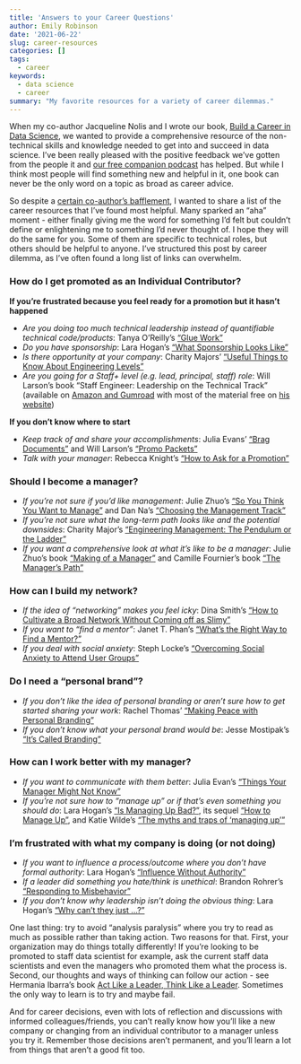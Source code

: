 ```yaml
---
title: 'Answers to your Career Questions'
author: Emily Robinson
date: '2021-06-22'
slug: career-resources
categories: []
tags: 
  - career
keywords:
  - data science
  - career
summary: "My favorite resources for a variety of career dilemmas."
---
```


When my co-author Jacqueline Nolis and I wrote our book, [Build a Career in Data Science](https://bestbook.cool), we wanted to provide a comprehensive resource of the non-technical skills and knowledge needed to get into and succeed in data science. I’ve been really pleased with the positive feedback we’ve gotten from the people it and [our free companion podcast](https://podcast.bestbook.cool) has helped. But while I think most people will find something new and helpful in it, one book can never be the only word on a topic as broad as career advice. 

So despite a [certain co-author’s bafflement](https://twitter.com/skyetetra/status/1391820068498001921?s=20), I wanted to share a list of the career resources that I’ve found most helpful. Many sparked an “aha” moment - either finally giving me the word for something I’d felt but couldn’t define or enlightening me to something I’d never thought of. I hope they will do the same for you. Some of them are specific to technical roles, but others should be helpful to anyone. I’ve structured this post by career dilemma, as I’ve often found a long list of links can overwhelm.  

### How do I get promoted as an Individual Contributor?

**If you’re frustrated because you feel ready for a promotion but it hasn’t happened**

  - *Are you doing too much technical leadership instead of quantifiable technical code/products*: Tanya O’Reilly’s [“Glue Work”](https://noidea.dog/glue)
  - *Do you have sponsorship*: Lara Hogan’s [“What Sponsorship Looks Like”](https://larahogan.me/blog/what-sponsorship-looks-like/)
  - *Is there opportunity at your company*: Charity Majors' [“Useful Things to Know About Engineering Levels”](https://charity.wtf/2020/09/14/useful-things-to-know-about-engineering-levels/)
  - *Are you going for a Staff+ level (e.g. lead, principal, staff) role*: Will Larson's book "Staff Engineer: Leadership on the Technical Track" (available on [Amazon and Gumroad](https://staffeng.com/book) with most of the material free on [his website](https://staffeng.com/))
  
**If you don’t know where to start**

  - *Keep track of and share your accomplishments*: Julia Evans' [“Brag Documents”](https://jvns.ca/blog/brag-documents/) and Will Larson's ["Promo Packets"](https://lethain.com/promo-packets/)
  - *Talk with your manager*: Rebecca Knight’s [“How to Ask for a Promotion”](https://hbr.org/2018/01/how-to-ask-for-a-promotion)

### Should I become a manager? 
  - *If you're not sure if you'd like management*: Julie Zhuo's ["So You Think You Want to Manage"](https://medium.com/the-year-of-the-looking-glass/so-you-think-you-want-to-manage-1229723a4501) and Dan Na's ["Choosing the Management Track"](https://blog.danielna.com/choosing-the-management-track/)
  - *If you're not sure what the long-term path looks like and the potential downsides*: Charity Major's ["Engineering Management: The Pendulum or the Ladder"](https://charity.wtf/2019/01/04/engineering-management-the-pendulum-or-the-ladder/)
  - *If you want a comprehensive look at what it's like to be a manager*: Julie Zhuo's book ["Making of a Manager"](https://www.amazon.com/Making-Manager-What-Everyone-Looks/dp/0735219567) and Camille Fournier's book ["The Manager's Path"](https://www.amazon.com/Managers-Path-Leaders-Navigating-Growth/dp/1491973897)

### How can I build my network?

  - *If the idea of “networking” makes you feel icky*: Dina Smith's ["How to Cultivate a Broad Network Without Coming off as Slimy"](https://www.fastcompany.com/90612688/how-to-cultivate-a-broad-network-without-coming-off-as-slimy)
  - *If you want to “find a mentor”*: Janet T. Phan's ["What's the Right Way to Find a Mentor?"](https://hbr.org/2021/03/whats-the-right-way-to-find-a-mentor) 
  - *If you deal with social anxiety*: Steph Locke’s [“Overcoming Social Anxiety to Attend User Groups”](https://itsalocke.com/blog/overcoming-social-anxiety-to-attend-user-groups/)

### Do I need a "personal brand"? 

  - *If you don't like the idea of personal branding or aren't sure how to get started sharing your work*: Rachel Thomas' ["Making Peace with Personal Branding"](https://www.fast.ai/2017/12/18/personal-brand/)
  - *If you don't know what your personal brand would be*: Jesse Mostipak's ["It's Called Branding"](https://www.jessemaegan.com/blog/branding/)

### How can I work better with my manager?

  - *If you want to communicate with them better*: Julia Evan’s [“Things Your Manager Might Not Know”](https://jvns.ca/blog/things-your-manager-might-not-know/)
  - *If you’re not sure how to “manage up” or if that’s even something you should do*: Lara Hogan’s [“Is Managing Up Bad?”](https://larahogan.me/blog/is-managing-up-bad/), its sequel [“How to Manage Up”](https://larahogan.me/blog/how-to-manage-up/), and Katie Wilde's ["The myths and traps of 'managing up'"](https://leaddev.com/communication-relationships/myths-and-traps-managing)

### I’m frustrated with what my company is doing (or not doing)

  - *If you want to influence a process/outcome where you don’t have formal authority*: Lara Hogan’s [“Influence Without Authority”](https://speakerdeck.com/lara/influence-without-authority)
  - *If a leader did something you hate/think is unethical*: Brandon Rohrer’s [“Responding to Misbehavior”](https://e2eml.school/org_response.html)
  - *If you don’t know why leadership isn’t doing the obvious thing*: Lara Hogan’s [“Why can’t they just …?”](https://larahogan.me/blog/why-cant-they-just/)

One last thing: try to avoid “analysis paralysis” where you try to read as much as possible rather than taking action. Two reasons for that. First, your organization may do things totally differently! If you’re looking to be promoted to staff data scientist for example, ask the current staff data scientists and even the managers who promoted them what the process is. Second, our thoughts and ways of thinking can follow our action - see Hermania Ibarra’s book [Act Like a Leader, Think Like a Leader](https://www.amazon.com/Act-Like-Leader-Think/dp/1422184129/). Sometimes the only way to learn is to try and maybe fail. 

And for career decisions, even with lots of reflection and discussions with informed colleagues/friends, you can't really know how you'll like a new company or changing from an individual contributor to a manager unless you try it. Remember those decisions aren't permanent, and you'll learn a lot from things that aren't a good fit too. 